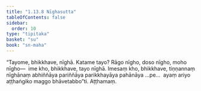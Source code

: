 ```yaml
---
title: "1.13.8 Nīghasutta"
tableOfContents: false
sidebar:
  order: 10
type: "tipitaka"
basket: "su"
book: "sn-maha"
---
```



<DynamicBreadcrumb />

<Division number="168" book="sn-maha" bookNo="14" page="53">

<Paragraph number="324" book="sn-maha">
“Tayome, bhikkhave, nīghā. Katame tayo? Rāgo nīgho, doso nīgho, moho nīgho—  ime kho, bhikkhave, tayo nīghā. Imesaṃ kho, bhikkhave, tiṇṇannaṃ nīghānaṃ abhiññāya pariññāya parikkhayāya pahānāya …pe…  ayaṃ ariyo aṭṭhaṅgiko maggo bhāvetabbo”ti.

</Paragraph>
</Division>

<Paragraph number="325" type="center" book="sn-maha">
Aṭṭhamaṃ.
</Paragraph>